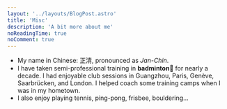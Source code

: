 ```yaml
---
layout: '../layouts/BlogPost.astro'
title: 'Misc'
description: 'A bit more about me'
noReadingTime: true
noComment: true
---
```


- My name in Chinese: 正清, pronounced as *Jan-Chin*.
- I have taken semi-professional training in **badminton**🏸 for nearly a decade. 
I had enjoyable club sessions in Guangzhou, Paris, Genève, Saarbrücken, and London. 
I helped coach some training camps when I was in my hometown.
- I also enjoy playing tennis, ping-pong, frisbee, bouldering...  
